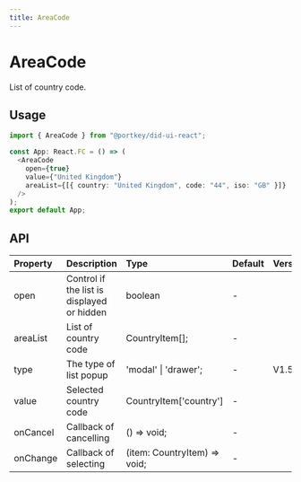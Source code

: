 ```yaml
---
title: AreaCode
---
```


# AreaCode

List of country code.

## Usage

```typescript
import { AreaCode } from "@portkey/did-ui-react";

const App: React.FC = () => (
  <AreaCode
    open={true}
    value={"United Kingdom"}
    areaList={[{ country: "United Kingdom", code: "44", iso: "GB" }]}
  />
);
export default App;
```

## API

| Property | Description                                | Type                         | Default | Version |
| :------- | :----------------------------------------- | :--------------------------- | :------ | :------ |
| open     | Control if the list is displayed or hidden | boolean                      | -       |         |
| areaList | List of country code                       | CountryItem[];               | -       |         |
| type     | The type of list popup                     | 'modal' \| 'drawer';         | -       | V1.5.3+ |
| value    | Selected country code                      | CountryItem['country']       | -       |         |
| onCancel | Callback of cancelling                     | () => void;                  | -       |         |
| onChange | Callback of selecting                      | (item: CountryItem) => void; | -       |         |
